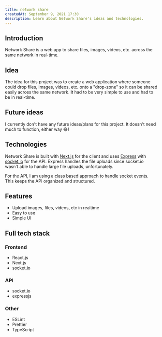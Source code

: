 ```yaml
---
title: network share
createdAt: September 9, 2021 17:30
description: Learn about Network Share's ideas and technologies.
---
```


## Introduction

Network Share is a web app to share files, images, videos, etc. across the same network in real-time.

## Idea

The idea for this project was to create a web application where someone could drop files, images, videos, etc. onto a "drop-zone"
so it can be shared easily across the same network. It had to be very simple to use and had to be in real-time.

## Future ideas

I currently don't have any future ideas/plans for this project. It doesn't need much to function, either way 😅!

## Technologies

Network Share is built with [Next.js](https://nextjs.org) for the client and uses [Express](https://expressjs.com) with [socket.io](https://socket.io) for the API.
Express handles the file uploads since socket.io wasn't able to handle large file uploads, unfortunately.

For the API, I am using a class based approach to handle socket events. This keeps the API organized and structured.

## Features

- Upload images, files, videos, etc in realtime
- Easy to use
- Simple UI

## Full tech stack

### Frontend

- React.js
- Next.js
- socket.io

### API

- socket.io
- expressjs

### Other

- ESLint
- Prettier
- TypeScript
